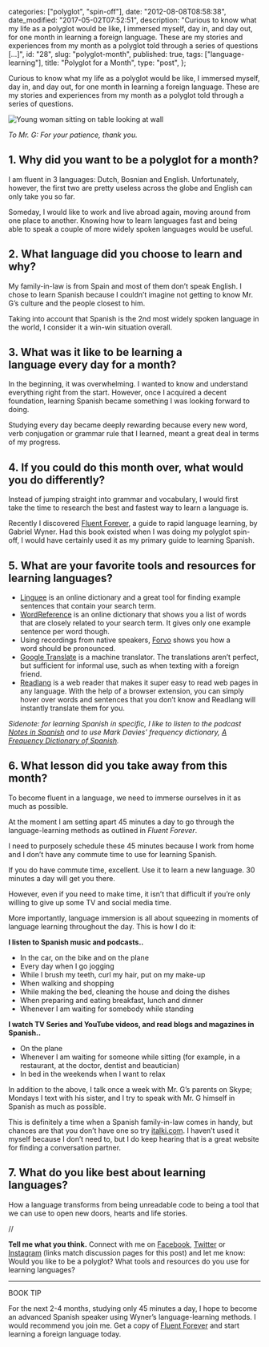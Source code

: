 
  categories: ["polyglot", "spin-off"],
  date: "2012-08-08T08:58:38",
  date_modified: "2017-05-02T07:52:51",
  description:
    "Curious to know what my life as a polyglot would be like, I immersed myself, day in, and day out, for one month in learning a foreign language. These are my stories and experiences from my month as a polyglot told through a series of questions […]",
  id: "28",
  slug: "polyglot-month",
  published: true,
  tags: ["language-learning"],
  title: "Polyglot for a Month",
  type: "post",
};


Curious to know what my life as a polyglot would be like, I immersed myself, day in, and day out, for one month in learning a foreign language. These are my stories and experiences from my month as a polyglot told through a series of questions.

![Young woman sitting on table looking at wall](/pages/tsop/posts/polyglot-month/sitting-table_1b.jpg)

_To Mr. G: For your patience, thank you._

## 1. Why did you want to be a polyglot for a month?

I am fluent in 3 languages: Dutch, Bosnian and English. Unfortunately, however, the first two are pretty useless across the globe and English can only take you so far.

Someday, I would like to work and live abroad again, moving around from one place to another. Knowing how to learn languages fast and being able to speak a couple of more widely spoken languages would be useful.

## 2. What language did you choose to learn and why?

My family-in-law is from Spain and most of them don’t speak English. I chose to learn Spanish because I couldn’t imagine not getting to know Mr. G’s culture and the people closest to him.

Taking into account that Spanish is the 2nd most widely spoken language in the world, I consider it a win-win situation overall.

## 3. What was it like to be learning a language every day for a month?

In the beginning, it was overwhelming. I wanted to know and understand everything right from the start. However, once I acquired a decent foundation, learning Spanish became something I was looking forward to doing.

Studying every day became deeply rewarding because every new word, verb conjugation or grammar rule that I learned, meant a great deal in terms of my progress.

## 4. If you could do this month over, what would you do differently?

Instead of jumping straight into grammar and vocabulary, I would first take the time to research the best and fastest way to learn a language is.

Recently I discovered [Fluent Forever](http://amzn.to/1xBHTA6), a guide to rapid language learning, by Gabriel Wyner. Had this book existed when I was doing my polyglot spin-off, I would have certainly used it as my primary guide to learning Spanish.

## 5. What are your favorite tools and resources for learning languages?

- [Linguee](http://www.linguee.com) is an online dictionary and a great tool for finding example sentences that contain your search term.
- [WordReference](http://www.wordreference.com/) is an online dictionary that shows you a list of words that are closely related to your search term. It gives only one example sentence per word though.
- Using recordings from native speakers, [Forvo](http://www.forvo.com/) shows you how a word should be pronounced.[](http://www.forvo.com/)
- [Google Translate](https://translate.google.com/) is a machine translator. The translations aren’t perfect, but sufficient for informal use, such as when texting with a foreign friend.
- [Readlang](http://readlang.com) is a web reader that makes it super easy to read web pages in any language. With the help of a browser extension, you can simply hover over words and sentences that you don’t know and Readlang will instantly translate them for you.

_Sidenote: for learning Spanish in specific, I like to listen to the podcast [Notes in Spanish](http://www.notesinspanish.com/) and to use Mark Davies’ frequency dictionary, [A Frequency Dictionary of Spanish](http://amzn.to/1w6LKUy)._

## 6. What lesson did you take away from this month?

To become fluent in a language, we need to immerse ourselves in it as much as possible.

At the moment I am setting apart 45 minutes a day to go through the language-learning methods as outlined in _Fluent Forever_.

I need to purposely schedule these 45 minutes because I work from home and I don’t have any commute time to use for learning Spanish.

If you do have commute time, excellent. Use it to learn a new language. 30 minutes a day will get you there.

However, even if you need to make time, it isn’t that difficult if you’re only willing to give up some TV and social media time.

More importantly, language immersion is all about squeezing in moments of language learning throughout the day. This is how I do it:

**I listen to Spanish music and podcasts..**

- In the car, on the bike and on the plane
- Every day when I go jogging
- While I brush my teeth, curl my hair, put on my make-up
- When walking and shopping
- While making the bed, cleaning the house and doing the dishes
- When preparing and eating breakfast, lunch and dinner
- Whenever I am waiting for somebody while standing

**I watch TV Series and YouTube videos, and read blogs and magazines in Spanish..**

- On the plane
- Whenever I am waiting for someone while sitting (for example, in a restaurant, at the doctor, dentist and beautician)
- In bed in the weekends when I want to relax

In addition to the above, I talk once a week with Mr. G’s parents on Skype; Mondays I text with his sister, and I try to speak with Mr. G himself in Spanish as much as possible.

This is definitely a time when a Spanish family-in-law comes in handy, but chances are that you don’t have one so try [italki.com](http://www.italki.com/). I haven’t used it myself because I don’t need to, but I do keep hearing that is a great website for finding a conversation partner.

## 7. What do you like best about learning languages?

How a language transforms from being unreadable code to being a tool that we can use to open new doors, hearts and life stories.

//

**Tell me what you think.** Connect with me on [Facebook](https://www.facebook.com/thespinoffproject/photos/a.829870537044833.1073741830.443190319046192/829870543711499/), [Twitter](https://twitter.com/mirhamasala/status/522370336047005696) or [Instagram](http://instagram.com/p/vqGhsuEyIJ/) (links match discussion pages for this post) and let me know: Would you like to be a polyglot? What tools and resources do you use for learning languages?

---

BOOK TIP

For the next 2-4 months, studying only 45 minutes a day, I hope to become an advanced Spanish speaker using Wyner’s language-learning methods. I would recommend you join me. Get a copy of [Fluent Forever](http://amzn.to/1xBHTA6) and start learning a foreign language today.
